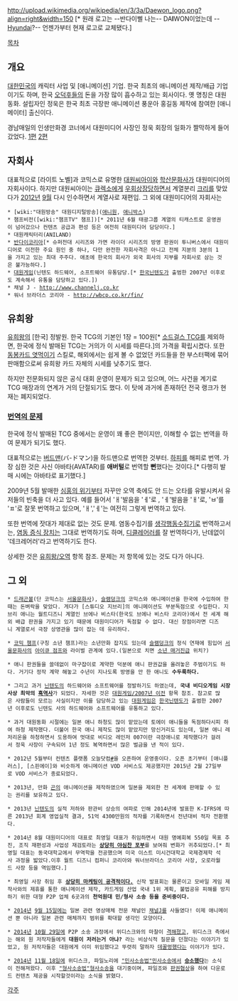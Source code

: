http://upload.wikimedia.org/wikipedia/en/3/3a/Daewon_logo.png?align=right&width=150 
[* 원래 로고는 --반다이삘 나는-- DA'''I'''WON이었는데 --[[현대그룹|Hyundai]]?-- 언젠가부터 현재 로고로 교체됐다.]

[[목차]]

== 개요 ==
[[대한민국]]의 캐릭터 사업 및 [애니메이션] 기업. 한국 최초의 애니메이션 제작/배급 기업이기도 하며, 한국 [[오덕후]]들의 돈을 가장 많이 흡수하고 있는 회사이다. 옛 명칭은 대원동화. 설립자인 정욱은 한국 최초 극장판 애니메이션 풍운아 홍길동 제작에 참여한 [애니메이터] 출신이다.

경남매일의 인생만화경 코너에서 대원미디어 사장인 정욱 회장의 일화가 짤막하게 들어갔었다. [http://www.gnmaeil.com/news/articleView.html?idxno=259843 1편] [http://www.gnmaeil.com/news/articleView.html?idxno=259998 2편]

== 자회사 ==
대표적으로 [라이트 노벨]과 코믹스로 유명한 [[대원씨아이]]와 [[학산문화사]]가 대원미디어의 자회사이다. 하지만 대원씨아이는 [[큐렉소]]에게 [[우회상장]]당하면서 계열분리 [[크리]]를 맞았다가 [[2012년]] [[9월]] 다시 인수하면서 계열사로 재편입. 그 외에 대원미디어의 자회사는

 * [wiki:"대원방송" 대원디지털방송]([[애니원]], [[애니박스]])
 * 챔프비전([wiki:"챔프TV" 챔프])[* 2011년 6월 태광그룹 계열의 티캐스트로 운영권이 넘어갔으나 컨텐츠 공급과 편성 등은 여전히 대원미디어 담당이다.]
 * 대원캐릭터리(ANILAND)
 * [[반다이코리아]][* 슈퍼전대 시리즈와 가면 라이더 시리즈의 방영 판권이 투니버스에서 대원미디어로 이전한 주요 원인 중 하나, 다만 완전한 자회사격은 아니고 전체 지분의 3분의 1을 가지고 있는 최대 주주다. 애초에 한국의 회사가 외국 회사의 지부를 자회사로 삼는 것은 불가능하다.]
 * [[대원게임]](닌텐도 하드웨어, 소프트웨어 유통담당.[* [[한국닌텐도]]가 출범한 2007년 이후로도 계속해서 유통을 담당하고 있다.])
 * 채널 J - http://www.channelj.co.kr
 * 워너 브라더스 코리아 - http://wbcp.co.kr/fin/

== 유희왕 ==
[[유희왕]]의 [한국] 정발원. 한국 TCG의 기본인 1장 = 100원[* [[소드걸스 TCG]]를 제외하면, 한국에 정식 발매된 TCG는 거의가 이 시세를 따른다.]의 가격을 확립시켰다. 또한 [[동봉카드 엿먹이기]] 스킬로, 해외에서는 쉽게 볼 수 없었던 카드들을 한 부스터팩에 묶어 판매함으로써 유희왕 카드 자체의 시세를 낮추기도 했다. 

하지만 전문화되지 않은 공식 대회 운영이 문제가 되고 있으며, 어느 사건을 계기로 TCG 매장과의 연계가 거의 단절되기도 했다. 이 탓에 과거에 존재하던 전국 랭크가 현재는 폐지되었다. 

=== [[유희왕/오역|번역의 문제]] ===
한국에 정식 발매된 TCG 중에서는 운영이 꽤 좋은 편이지만, 이해할 수 없는 번역을 하여 문제가 되기도 했다.

대표적으로는 [[버드맨]](バ-ドマン)을 하드맨으로 번역한 것부터. [[하피]]를 해피로 번역. 가장 심한 것은 사신 아바타(AVATAR)를 '''애버털'''로 번역할 '''뻔'''했다는 것이다.[* 다행히 발매 시에는 아바타로 표기했다.]

2009년 5월 발매한 [[심홍의 위기]]부터 자꾸만 오역 축에도 안 드는 오타를 유발시켜서 유저들의 빈축을 더 사고 있다. 예를 들어서 'ㅐ'발음을 'ㅔ'로 , 'ㅔ'발음을 'ㅐ'로, 'ㅂ'를 'ㅍ'로 잘못 번역하고 있으며, 'ㅐ','ㅔ'는 여전히 그렇게 번역하고 있다.

또한 번역에 잣대가 제대로 없는 것도 문제. 염동수집기를 [[생각행동수집기]]로 번역하고서는, [[염동 증식 장치]]는 그대로 번역하기도 하며, [[디클레어러]]를 잘 번역하다가, 난데없이 '데크레어러'라고 번역하기도 한다.

상세한 것은 [[유희왕/오역]] 항목 참조. 문제는 저 항목에 있는 것도 다가 아니다.

== 그 외 ==
 * [[드래곤볼]](단 코믹스는 [[서울문화사]]), [[슬램덩크]]의 코믹스와 애니메이션을 한국에 수입하여 한때는 돈벼락을 맞았다. 게다가 [스튜디오 지브리]의 애니메이션도 부분독점으로 수입한다. 지브리 애니는 월트디즈니 계열인 브에나 비스타(한국도 브에나 비스타 코리아)에서 전 세계 해외 배급 판권을 가지고 있기 때문에 대원미디어가 독점할 수 없다. 대신 장점이라면 디즈니 계열로서 극장 상영관을 많이 잡는 데 유리하다.

 * [[코믹 챔프]](구칭 소년 챔프)라는 소년만화 잡지도 있는데 [[슬램덩크]]의 정식 연재에 힘입어 [[서울문화사]]의 [[아이큐 점프]]와 라이벌 관계에 있다.(일본으로 치면 [[소년 매거진]]급 위치?)

 * 애니 판권들을 쓸데없이 마구잡이로 계약한 덕분에 애니 판권값을 올려놓은 주범이기도 하다. 거기다 정작 계약 해놓고 수년이 지나도록 방영을 안 한 애니도 '''수두룩하다.'''

 * 그리고 과거 [[닌텐도]]의 하드웨어와 소프트웨어를 정발하기도 하였는데, '''국내 비디오게임 시장 사상 최악의 [[흑역사]]'''가 되었다. 자세한 것은 [[대원게임/2007년 이전]] 항목 참조. 참고로 많은 사람들이 모르는 사실이지만 이를 담당하고 있는 [[대원게임]]은 [[한국닌텐도]]가 출범한 2007년 이후로도 닌텐도 사의 하드웨어와 소프트웨어를 유통하고 있다.

 * 과거 대원동화 시절에는 일본 애니 하청도 많이 맡았는데 토에이 애니들을 독점하다시피 하여 하청 제작했다. 더불어 한국 애니 제작도 많이 맡았지만 망신거리도 있는데, 일본 애니 레저리온을 하청하면서 도용하여 멋대로 비디오 레인저 007이란 극장애니로 제작했다가 걸려서 정욱 사장이 구속되어 1년 정도 복역하면서 많은 벌금을 낸 적이 있다.

 * 2012년 5월부터 컨텐츠 플랫폼 오늘닷컴[http://www.oneul.com/ #]을 오픈하여 운영중이다. 오픈 초기부터 [애니플러스], [스핀에이]와 비슷하게 애니메이션 VOD 서비스도 제공했지만 2015년 2월 27일부로 VOD 서비스가 종료되었다.

 * 2013년, 만화 [[GON|곤]]의 애니메이션을 제작하였으며 일본을 제외한 전 세계에 판매할 수 있는 권리를 보유하고 있다.

 * 2013년 [[닌텐도]]의 실적 저하와 판관비 상승의 여파로 인해 2014년에 발표한 K-IFRS에 따른 2013년 회계 영업실적 결과, 51억 4300만원의 적자를 기록하면서 전년대비 적자 전환했다.

 * 2014년 8월 대원미디어의 대표로 최영일 대표가 취임하면서 대원 명예회복 550일 목표 추진, 조직 재편성과 사업성 재검토라는 '''[http://www.edaily.co.kr/news/NewsRead.edy?SCD=JB11&newsid=03191446606184696&DCD=A10101&OutLnkChk=Y 상당히 야심찬 포부]'''를 보여줘 변화가 귀추되었다.[* 최영일 대표는 동국대학교에서 무역학을 전공했으며 미국 이스트 미시건대학교 국제경제학 석사 과정을 밟았다.이후 월트 디즈니 컴퍼니 코리아와 워너브라더스 코리아 사장, 오로라월드 사장 등을 역임했다.]

 * 최영일 사장 취임 후 '''[http://www.wowtv.co.kr/newscenter/news/view.asp?artid=A201409020500 상당히 마케팅이 공격적이다.]''' 신작 발표회는 물론이고 모바일 게임 제작사와의 제휴를 통한 애니메이션 제작, 카드게임 산업 국내 1위 계획, 불법공유 피해를 방지하기 위한 대형 P2P 업체 6곳과의 '''천억원대 민/형사 소송 등을 준비중이다.'''

 * [[2014년]] [[9월 15일]]에는 일본 관련 영상매체 전문 채널인 [[채널J]]를 사들였다! 이제 애니메이션 뿐 아니라 일본 관련 매체까지 범위를 확대할 생각인 모양이다.

 * [[2014년]] [[10월 29일]]에 P2P 소송 과정에서 위디스크와의 마찰이 [http://www.cstimes.com/news/articleView.html?idxno=158362 격해졌고], 위디스크 측에서는 해외 원 저작자들에게 '''대원이 저러는거 아냐?''' 라는 비상식적 질문을 던졌다는 이야기가 있었고, 원 저작자들은 대원에게 이미 위임했다고 뚜렷히 말하자 [[데꿀멍]]했다는 이야기가 있다.

 * [[2014년]] [[11월 18일]]에 위디스크, 파일노리에 [["민사소송법"민사소송]]에서 '''[http://www.newsis.com/ar_detail/view.html?ar_id=NISX20141118_0013303077 승소했다]'''는 소식이 전해져왔다. 이후 [["형사소송법"형사소송]]을 대기중이며, 파일조와 [http://www.etnews.com/20141212000074 판권협상]을 하여 다운로드 컨텐츠 제공을 시작할것이라는 소식을 밝혔다.

[[각주]]
